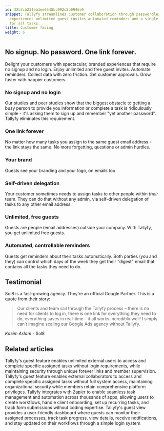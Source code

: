 ```yaml
---
id: 32b3cb23fea1ee6545bc992c5b0946e9
snippet: Tallyfy streamlines customer collaboration through passwordless access branded
  experiences unlimited guest invites automated reminders and a single permanent link
  for all tasks.
title: Customer facing
weight: 6
---
```


## No signup. No password. One link forever.

Delight your customers with spectacular, branded experiences that require no signup and no login. Enjoy unlimited and free guest invites. Automate reminders. Collect data with zero friction. Get customer approvals. Grow faster with happier customers.

<lite-vimeo videoid="905736219"></lite-vimeo>

### No signup and no login

Our studies and peer studies show that the biggest obstacle to getting a busy person to provide you information or complete a task is ridiculously simple - it's asking them to sign up and remember "yet another password". Tallyfy eliminates this requirement.

### One link forever

No matter how many tasks you assign to the same guest email address - the link stays the same. No more forgetting, questions or admin hurdles.

### Your brand

Guests see your branding and your logo, on emails too.

### Self-driven delegation

Your customer sometimes needs to assign tasks to other people within _their_ team. They can do that without any admin, via self-driven delegation of tasks to any other email address.

### Unlimited, free guests

Guests are people (email addresses) outside your company. With Tallyfy, you get unlimited free guests.

### Automated, controllable reminders

Guests get reminders about their tasks automatically. Both parties (you and they) can control which days of the week they get their "digest" email that contains all the tasks they need to do.

## Testimonial

Sol8 is a fast-growing agency. They're an official Google Partner. This is a quote from their story:

> Our clients and team sail through the Tallyfy process – there is no need for clients to log in, there is one link for everything they need to do, everything saves in real-time – it all works incredibly well! I simply can’t imagine scaling our Google Ads agency without Tallyfy.

_Kasim Aslam_ - Sol8


## Related articles
<CardGrid>
<LinkTitleCard header="<b>Documenting > Guests</b>" href="/products/pro/documenting/guests/" > Tallyfy's guest feature enables unlimited external users to access and complete specific assigned tasks without login requirements, while maintaining security through unique forever links and member supervision. </LinkTitleCard>
<LinkTitleCard header="<b>Guests > What is a guest</b>" href="/products/pro/documenting/guests/what-is-a-guest/" > Tallyfy's guest feature enables external collaborators to access and complete specific assigned tasks without full system access, maintaining organizational security while members retain comprehensive platform privileges. </LinkTitleCard>
<LinkTitleCard header="<b>Zapier > Tallyfy & Zapier</b>" href="/products/pro/integrations/middleware/zapier/how-can-i-improve-task-management-with-tallyfy/" > Tallyfy integrates with Zapier to enable seamless task management and automation across thousands of apps, allowing users to create workflows, handle client onboarding, set up recurring tasks, and track form submissions without coding expertise. </LinkTitleCard>
<LinkTitleCard header="<b>Guests > The guest view</b>" href="/products/pro/documenting/guests/how-can-guests-monitor-their-processes-on-tallyfy/" > Tallyfy's guest view provides a user-friendly dashboard where guests can monitor their assigned processes, track task progress, view details, receive notifications, and stay updated on their workflows through a simple login system. </LinkTitleCard>
</CardGrid>